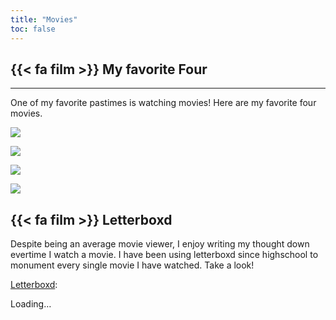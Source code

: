 ```yaml
---
title: "Movies"
toc: false
---
```


## {{< fa film >}} My favorite Four



------------------------------------------------------------------------

One of my favorite pastimes is watching movies! Here are my favorite four movies.

::: {layout="[[1, 1, 1, 1]]"} 
![](pics/Nanpan.jpg){group="fav"
description="Nanban"}

![](pics/mono.jpg){group="fav"
description="Princess Mononoke"}

![](pics/ff.jpg){group="fav"
description="Fantastic Mr.Fox"}

![](pics/ihate.jpg){group="fav"
description="10 Things I hate about You"}
:::

## {{< fa film >}} Letterboxd

 Despite being an average movie viewer, I enjoy writing my thought down evertime I watch a movie. I have been using letterboxd since highschool to monument every single movie I have watched. Take a look!

[Letterboxd](https://letterboxd.com/hibahganie/):

::: {#letterboxd-embed-wrapper-tc .my-css-class}
Loading...
:::

```{=html}
<script>
fetch('https://lb-embed-content.bokonon.dev?username=hibahganie')
  .then(response => response.text())
  .then(data => {
    document.getElementById('letterboxd-embed-wrapper-tc').innerHTML = data;
  });
</script>
```
